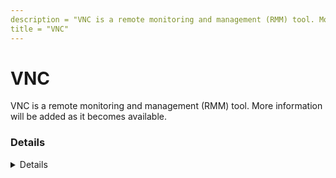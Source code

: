 ---
description = "VNC is a remote monitoring and management (RMM) tool. More information will be added as it becomes available."
title = "VNC"
---



# VNC

VNC is a remote monitoring and management (RMM) tool. More information will be added as it becomes available.

### Details
<Details author={""}
         category={""}
         created={""}
         website={""}
         lastModified={"2024-02-14"}
         privileges={""}
         free={ false }
         verification={ false }
/>

#### Installation Paths
<Card code={ ["winvnc*.exe", "vncserver.exe", "winwvc.exe", "winvncsc.exe", "vncserverui.exe", "vncviewer.exe", "winvnc.exe"] }/>





### Forensic Artifacts




#### Network Artifacts
<EuiSpacer size="xl"/>
<NetworkArtifactsTable data={ [{"Description": "Known remote domains", "Domains": ["user_managed", "realvnc.com/en/connect/download/vnc"], "Ports": []}] }/>




### Detections
- Detects potential network activity of VNC RMM tool
  - [Sigma Rule](https://github.com/magicsword-io/LOLRMM/blob/main/detections/sigma/vnc_network_sigma.yml)
- Detects potential processes activity of VNC RMM tool
  - [Sigma Rule](https://github.com/magicsword-io/LOLRMM/blob/main/detections/sigma/vnc_processes_sigma.yml)

### References
- [https://realvnc.com/en/connect/download/vnc](https://realvnc.com/en/connect/download/vnc)

